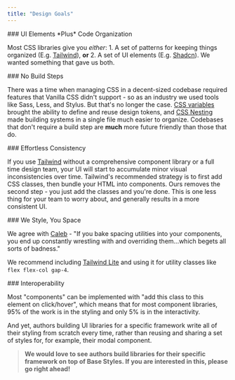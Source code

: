 ```yaml
---
title: "Design Goals"
---
```


<div class="ui-box mb-6">
  ### UI Elements *Plus* Code Organization

  Most CSS libraries give you *either*: 1. A set of patterns for keeping things organized (E.g. [Tailwind](https://tailwindcss.com/)), **or** 2. A set of UI elements (E.g. [Shadcn](https://ui.shadcn.com/)). We wanted something that gave us both.
</div>

<div class="ui-box mb-6">
  ### No Build Steps

  There was a time when managing CSS in a decent-sized codebase required features that Vanilla CSS didn't support - so as an industry we used tools like Sass, Less, and Stylus. But that's no longer the case. [CSS variables](https://caniuse.com/css-env-function) brought the ability to define and reuse design tokens, and [CSS Nesting](https://caniuse.com/css-nesting) made building systems in a single file much easier to organize. Codebases that don't require a build step are **much** more future friendly than those that do.
</div>

<div class="ui-box mb-6">
  ### Effortless Consistency

  If you use [Tailwind](https://tailwindcss.com/) without a comprehensive component library or a full time design team, your UI will start to accumulate minor visual inconsistencies over time. Tailwind's recommended strategy is to first add CSS classes, then bundle your HTML into components. Ours removes the second step - you just add the classes and you're done. This is one less thing for your team to worry about, and generally results in a more consistent UI.
</div>

<div class="ui-box mb-6">
  ### We Style, You Space

  We agree with [Caleb](https://x.com/calebporzio/status/1837495368843436266) - "If you bake spacing utilities into your components, you end up constantly wrestling with and overriding them...which begets all sorts of badness."

  We recommend including [Tailwind Lite](https://tailwind-lite.com) and using it for utility classes like `flex flex-col gap-4`.
</div>

<div class="ui-box">
  ### Interoperability

  Most "components" can be implemented with "add this class to this element on click/hover", which means that for most component libraries, 95% of the work is in the styling and only 5% is in the interactivity.

  And yet, authors building UI libraries for a specific framework write all of their styling from scratch every time, rather than reusing and sharing a set of styles for, for example, their modal component.

  > **We would love to see authors build libraries for their specific framework **on top of** Base Styles. If you are interested in this, please go right ahead!**
</div>

<br />